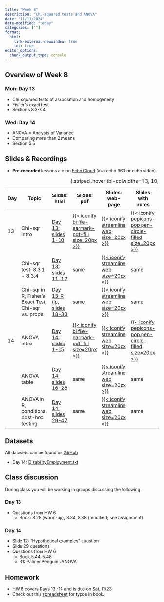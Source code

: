 ```yaml
---
title: "Week 8"
description: "Chi-squared tests and ANOVA"
date: "11/11/2024"
date-modified: "today"
categories: [""]
format: 
  html:
    link-external-newwindow: true
    toc: true
editor_options: 
  chunk_output_type: console
---
```


## Overview of Week 8

::::: grid
::: g-col-6
### Mon: Day 13

-   Chi-squared tests of association and homogeneity
-   Fisher’s exact test
-   Sections 8.3-8.4
:::

::: g-col-6
### Wed: Day 14

-   ANOVA = Analysis of Variance
-   Comparing more than 2 means
-   Section 5.5
:::
:::::

## Slides & Recordings

-   **Pre-recorded** lessons are on [Echo Cloud](https://echo360.org/section/4a58d645-5753-4e4f-b962-f8825f59baba/home) (aka echo 360 or echo video).

| Day | Topic | Slides: html | Slides: pdf | Slides: web-page | Slides with notes | Recording Link | Duration | Code: qmd | Code: html |
|--------|--------|--------|--------|--------|--------|--------|--------|--------|--------|
| 13 | Chi-sqr intro | [Day 13: slides 1-10](../slides/Day13_bsta511.qmd) | [{{< iconify bi file-earmark-pdf-fill size=20px >}}](../slides_pdf/Day13_bsta511.pdf) | [{{< iconify streamline web size=20px >}}](../slides_md/Day13_bsta511_md.qmd) | [{{< iconify pepicons-pop pen-circle-filled size=20px >}}](../slides_notes/Day13_bsta511_notes.pdf) | [Day 13 Part 1](https://echo360.org/lesson/1e9ef7fd-7150-4651-8d22-d156f73b70f0/classroom#sortDirection=desc) | 18 min | [{{< iconify simple-icons:quarto >}}](https://github.com/niederhausen/BSTA_511_F24/blob/main/slides_code/Day13_bsta511_code.qmd) | [{{< iconify ph file-html-light size=25px >}}](../slides_code/Day13_bsta511_code.qmd) |
|  | Chi-sqr test: 8.3.1 -  8.3.4 | [Day 13: slides 11-17](../slides/Day13_bsta511.qmd#/expected-counts-if-variables-are-independent) | same | [{{< iconify streamline web size=20px >}}](../slides_md/Day13_bsta511_md.qmd#expected-counts-if-variables-are-independent) | same | [Day 13 Part 2](https://echo360.org/lesson/4f847964-7d54-4575-8631-7aa657293b07/classroom#sortDirection=desc) | 23 min | same | [{{< iconify ph file-html-light size=25px >}}](../slides_code/Day13_bsta511_code.qmd#expected-counts-if-variables-are-independent) |
|  | Chi-sqr in R, Fisher's Exact Test, Chi-sqr vs. prop's | [Day 13: R tip, slides 18-33](../slides/Day13_bsta511.qmd#/depression-vs.-physical-activity-dataset) | same | [{{< iconify streamline web size=20px >}}](../slides_md/Day13_bsta511_md.qmd#depression-vs.-physical-activity-dataset) | same | [Day 13 Part 3](https://echo360.org/lesson/0d8fbd2c-e88e-410d-ba61-175d4c7cc29b/classroom#sortDirection=desc) | 57 min | same | [{{< iconify ph file-html-light size=25px >}}](../slides_code/Day13_bsta511_code.qmd#depression-vs.-physical-activity-dataset) |
| 14 | ANOVA intro | [Day 14: slides 1-15](../slides/Day14_bsta511.qmd) | [{{< iconify bi file-earmark-pdf-fill size=20px >}}](../slides_pdf/Day14_bsta511.pdf) | [{{< iconify streamline web size=20px >}}](../slides_md/Day14_bsta511_md.qmd) | [{{< iconify pepicons-pop pen-circle-filled size=20px >}}](../slides_notes/Day14_bsta511_notes.pdf) | [Day 14 Part 1](https://echo360.org/lesson/7cddf89e-c0ea-49cf-a302-aafcf72db065/classroom#sortDirection=desc) | 29 min | [{{< iconify simple-icons:quarto >}}](https://github.com/niederhausen/BSTA_511_F24/blob/main/slides_code/Day14_bsta511_code.qmd) | [{{< iconify ph file-html-light size=25px >}}](../slides_code/Day14_bsta511_code.qmd) |
|  | ANOVA table | [Day 14: slides 16-28](../slides/Day14_bsta511.qmd#/anova-analysis-of-variance) | same | [{{< iconify streamline web size=20px >}}](../slides_md/Day14_bsta511_md.qmd#anova-analysis-of-variance) | same | [Day 14 Part 2](https://echo360.org/lesson/56dbcb9a-b61e-4b75-9071-c1ed45be37f4/classroom#sortDirection=desc) | 27 min | same | [{{< iconify ph file-html-light size=25px >}}](../slides_code/Day14_bsta511_code.qmd#anova-analysis-of-variance) |
|  | ANOVA in R, conditions, post-hoc testing | [Day 14: slides 29-47](../slides/Day14_bsta511.qmd#/thinking-about-the-f-statistic) | same | [{{< iconify streamline web size=20px >}}](../slides_md/Day14_bsta511_md.qmd#thinking-about-the-f-statistic) | same | [Day 14 Part 3](https://echo360.org/lesson/8682334b-aacc-4684-861f-4981f7314fe4/classroom#sortDirection=desc) | 39 min | same | [{{< iconify ph file-html-light size=25px >}}](../slides_code/Day14_bsta511_code.qmd#thinking-about-the-f-statistic) |

: {.striped .hover tbl-colwidths="\[3, 10, 8, 5, 5, 5, 6, 6, 5, 5\]"}



## Datasets

All datasets can be found on [GitHub](https://github.com/niederhausen/BSTA_511_F24/tree/main/data)

-   Day 14: [DisabilityEmployment.txt](/data/DisabilityEmployment.txt)

## Class discussion

During class you will be working in groups discussing the following:

### Day 13

-   Questions from HW 6
    -   Book: 8.28 (warm-up), 8.34, 8.38 (modified; see assignment)

### Day 14

-   Slide 12: “Hypothetical examples” question
-   Slide 29 questions
-   Questions from HW 6
    -   Book 5.44, 5.48
    -   R1: Palmer Penguins ANOVA

## Homework

-   [HW 6](../homework/HW_6_F24_bsta511.qmd) covers Days 13 -14 and is due on Sat, 11/23
-   Check out this [spreadsheet](https://docs.google.com/spreadsheets/d/1k_NivXZftdlRgRyTT3fUZCndW4eoXCzAs-DEIml6K3Y/edit?gid=0#gid=0) for typos in book.
